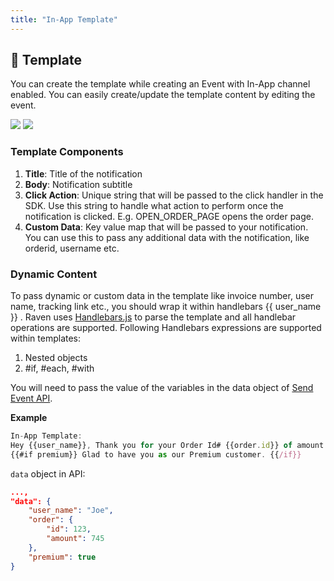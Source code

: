 ```yaml
---
title: "In-App Template"
---
```


## 📜 Template

You can create the template while creating an Event with In-App channel enabled.
You can easily create/update the template content by editing the event.

<div className="flex flex-row w-full items-center justify-center space-x-4 h-64">
  <img className="h-auto w-[256px]" src="/images/notification-ui.png"></img>
  <img className="h-auto w-[256px]" src="/images/template.png"></img>
</div>

### Template Components

1. **Title**: Title of the notification
2. **Body**: Notification subtitle
3. **Click Action**: Unique string that will be passed to the click handler in
   the SDK. Use this string to handle what action to perform once the
   notification is clicked. E.g. OPEN_ORDER_PAGE opens the order page.
4. **Custom Data**: Key value map that will be passed to your notification. You
   can use this to pass any additional data with the notification, like orderid,
   username etc.

### Dynamic Content

To pass dynamic or custom data in the template like invoice number, user name,
tracking link etc., you should wrap it within handlebars {{ user_name }} . Raven
uses [Handlebars.js](https://handlebarsjs.com/guide/#what-is-handlebars) to
parse the template and all handlebar operations are supported. Following
Handlebars expressions are supported within templates:

1. Nested objects
2. #if, #each, #with

You will need to pass the value of the variables in the data object of
[Send Event API](/api-reference/send-event).

**Example**

```javascript
In-App Template:
Hey {{user_name}}, Thank you for your Order Id# {{order.id}} of amount {{order.amount}}.
{{#if premium}} Glad to have you as our Premium customer. {{/if}}
```

`data` object in API:

```json
...,
"data": {
    "user_name": "Joe",
    "order": {
        "id": 123,
        "amount": 745
    },
    "premium": true
}
```
